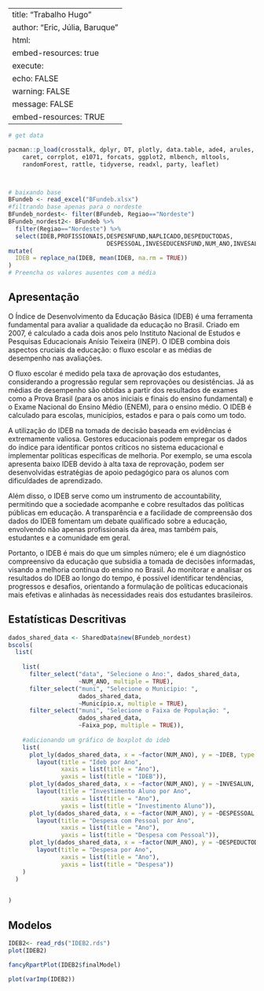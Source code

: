 
---
title: "Trabalho Hugo"
author: "Eric, Júlia, Baruque"
html:
    embed-resources: true
execute:
  echo: FALSE
  warning: FALSE
  message: FALSE
  embed-resources: TRUE
---

::: panel-tabset
```{r}
# get data

pacman::p_load(crosstalk, dplyr, DT, plotly, data.table, ade4, arules, car,
    caret, corrplot, e1071, forcats, ggplot2, mlbench, mltools,
    randomForest, rattle, tidyverse, readxl, party, leaflet)



# baixando base
BFundeb <- read_excel("BFundeb.xlsx")
#filtrando base apenas para o nordeste
BFundeb_nordest<- filter(BFundeb, Regiao=="Nordeste")
BFundeb_nordest2<- BFundeb %>% 
  filter(Regiao=="Nordeste") %>% 
  select(IDEB,PROFISSIONAIS,DESPESNFUND,NAPLICADO,DESPEDUCTODAS,
                            DESPESSOAL,INVESEDUCENSFUND,NUM_ANO,INVESALUN, Estadual) %>% 
mutate(
  IDEB = replace_na(IDEB, mean(IDEB, na.rm = TRUE))
)
# Preencha os valores ausentes com a média


```

## Apresentação

O Índice de Desenvolvimento da Educação Básica (IDEB) é uma ferramenta fundamental para avaliar a qualidade da educação no Brasil. Criado em 2007, é calculado a cada dois anos pelo Instituto Nacional de Estudos e Pesquisas Educacionais Anísio Teixeira (INEP). O IDEB combina dois aspectos cruciais da educação: o fluxo escolar e as médias de desempenho nas avaliações.

O fluxo escolar é medido pela taxa de aprovação dos estudantes, considerando a progressão regular sem reprovações ou desistências. Já as médias de desempenho são obtidas a partir dos resultados de exames como a Prova Brasil (para os anos iniciais e finais do ensino fundamental) e o Exame Nacional do Ensino Médio (ENEM), para o ensino médio. O IDEB é calculado para escolas, municípios, estados e para o país como um todo.

A utilização do IDEB na tomada de decisão baseada em evidências é extremamente valiosa. Gestores educacionais podem empregar os dados do índice para identificar pontos críticos no sistema educacional e implementar políticas específicas de melhoria. Por exemplo, se uma escola apresenta baixo IDEB devido à alta taxa de reprovação, podem ser desenvolvidas estratégias de apoio pedagógico para os alunos com dificuldades de aprendizado.

Além disso, o IDEB serve como um instrumento de accountability, permitindo que a sociedade acompanhe e cobre resultados das políticas públicas em educação. A transparência e a facilidade de compreensão dos dados do IDEB fomentam um debate qualificado sobre a educação, envolvendo não apenas profissionais da área, mas também pais, estudantes e a comunidade em geral.

Portanto, o IDEB é mais do que um simples número; ele é um diagnóstico compreensivo da educação que subsidia a tomada de decisões informadas, visando a melhoria contínua do ensino no Brasil. Ao monitorar e analisar os resultados do IDEB ao longo do tempo, é possível identificar tendências, progressos e desafios, orientando a formulação de políticas educacionais mais efetivas e alinhadas às necessidades reais dos estudantes brasileiros.

## Estatísticas Descritivas

```{r}
dados_shared_data <- SharedData$new(BFundeb_nordest)
bscols( 
  list(
    
    list(
      filter_select("data", "Selecione o Ano:", dados_shared_data,
                    ~NUM_ANO, multiple = TRUE),
      filter_select("muni", "Selecione o Municipio: ",
                    dados_shared_data,
                    ~Município.x, multiple = TRUE),
      filter_select("muni", "Selecione o Faixa de População: ",
                    dados_shared_data,
                    ~Faixa_pop, multiple = TRUE)),
    
    #adicionando um gráfico de boxplot do ideb
    list(
      plot_ly(dados_shared_data, x = ~factor(NUM_ANO), y = ~IDEB, type = "box")%>%
        layout(title = "Ideb por Ano",
               xaxis = list(title = "Ano"),
               yaxis = list(title = "IDEB")),
      plot_ly(dados_shared_data, x = ~factor(NUM_ANO), y = ~INVESALUN, type = "box")%>%
        layout(title = "Investimento Aluno por Ano",
               xaxis = list(title = "Ano"),
               yaxis = list(title = "Investimento Aluno")),
      plot_ly(dados_shared_data, x = ~factor(NUM_ANO), y = ~DESPESSOAL, type = "box")%>%
        layout(title = "Despesa com Pessoal por Ano",
               xaxis = list(title = "Ano"),
               yaxis = list(title = "Despesa com Pessoal")),
      plot_ly(dados_shared_data, x = ~factor(NUM_ANO), y = ~DESPEDUCTODAS, type = "box")%>%
        layout(title = "Despesa por Ano",
               xaxis = list(title = "Ano"),
               yaxis = list(title = "Despesa")) 
    )
  )
  

)
```

## Modelos
```{r}
IDEB2<- read_rds("IDEB2.rds")
plot(IDEB2)
```

```{r}
fancyRpartPlot(IDEB2$finalModel)
```

```{r}
plot(varImp(IDEB2)) 
```

:::
